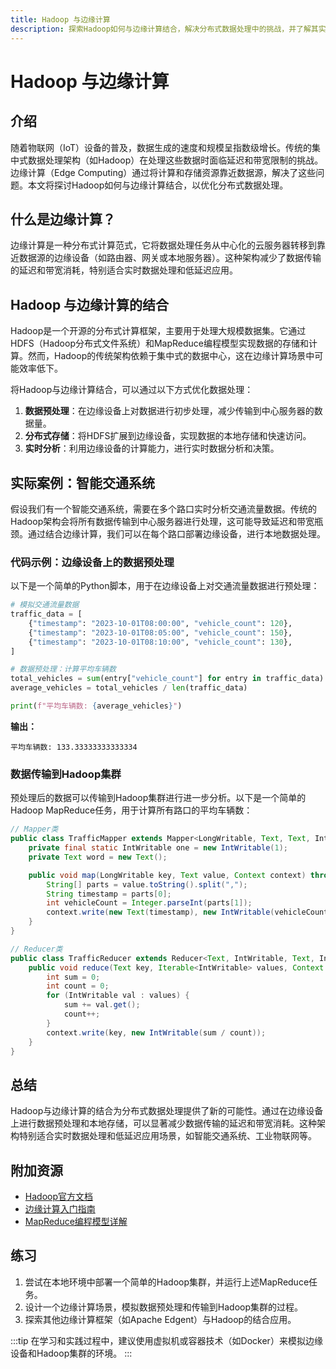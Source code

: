 ```yaml
---
title: Hadoop 与边缘计算
description: 探索Hadoop如何与边缘计算结合，解决分布式数据处理中的挑战，并了解其实际应用场景。
---
```


# Hadoop 与边缘计算

## 介绍

随着物联网（IoT）设备的普及，数据生成的速度和规模呈指数级增长。传统的集中式数据处理架构（如Hadoop）在处理这些数据时面临延迟和带宽限制的挑战。边缘计算（Edge Computing）通过将计算和存储资源靠近数据源，解决了这些问题。本文将探讨Hadoop如何与边缘计算结合，以优化分布式数据处理。

## 什么是边缘计算？

边缘计算是一种分布式计算范式，它将数据处理任务从中心化的云服务器转移到靠近数据源的边缘设备（如路由器、网关或本地服务器）。这种架构减少了数据传输的延迟和带宽消耗，特别适合实时数据处理和低延迟应用。

## Hadoop 与边缘计算的结合

Hadoop是一个开源的分布式计算框架，主要用于处理大规模数据集。它通过HDFS（Hadoop分布式文件系统）和MapReduce编程模型实现数据的存储和计算。然而，Hadoop的传统架构依赖于集中式的数据中心，这在边缘计算场景中可能效率低下。

将Hadoop与边缘计算结合，可以通过以下方式优化数据处理：

1. **数据预处理**：在边缘设备上对数据进行初步处理，减少传输到中心服务器的数据量。
2. **分布式存储**：将HDFS扩展到边缘设备，实现数据的本地存储和快速访问。
3. **实时分析**：利用边缘设备的计算能力，进行实时数据分析和决策。

## 实际案例：智能交通系统

假设我们有一个智能交通系统，需要在多个路口实时分析交通流量数据。传统的Hadoop架构会将所有数据传输到中心服务器进行处理，这可能导致延迟和带宽瓶颈。通过结合边缘计算，我们可以在每个路口部署边缘设备，进行本地数据处理。

### 代码示例：边缘设备上的数据预处理

以下是一个简单的Python脚本，用于在边缘设备上对交通流量数据进行预处理：

```python
# 模拟交通流量数据
traffic_data = [
    {"timestamp": "2023-10-01T08:00:00", "vehicle_count": 120},
    {"timestamp": "2023-10-01T08:05:00", "vehicle_count": 150},
    {"timestamp": "2023-10-01T08:10:00", "vehicle_count": 130},
]

# 数据预处理：计算平均车辆数
total_vehicles = sum(entry["vehicle_count"] for entry in traffic_data)
average_vehicles = total_vehicles / len(traffic_data)

print(f"平均车辆数: {average_vehicles}")
```

**输出：**
```
平均车辆数: 133.33333333333334
```

### 数据传输到Hadoop集群

预处理后的数据可以传输到Hadoop集群进行进一步分析。以下是一个简单的Hadoop MapReduce任务，用于计算所有路口的平均车辆数：

```java
// Mapper类
public class TrafficMapper extends Mapper<LongWritable, Text, Text, IntWritable> {
    private final static IntWritable one = new IntWritable(1);
    private Text word = new Text();

    public void map(LongWritable key, Text value, Context context) throws IOException, InterruptedException {
        String[] parts = value.toString().split(",");
        String timestamp = parts[0];
        int vehicleCount = Integer.parseInt(parts[1]);
        context.write(new Text(timestamp), new IntWritable(vehicleCount));
    }
}

// Reducer类
public class TrafficReducer extends Reducer<Text, IntWritable, Text, IntWritable> {
    public void reduce(Text key, Iterable<IntWritable> values, Context context) throws IOException, InterruptedException {
        int sum = 0;
        int count = 0;
        for (IntWritable val : values) {
            sum += val.get();
            count++;
        }
        context.write(key, new IntWritable(sum / count));
    }
}
```

## 总结

Hadoop与边缘计算的结合为分布式数据处理提供了新的可能性。通过在边缘设备上进行数据预处理和本地存储，可以显著减少数据传输的延迟和带宽消耗。这种架构特别适合实时数据处理和低延迟应用场景，如智能交通系统、工业物联网等。

## 附加资源

- [Hadoop官方文档](https://hadoop.apache.org/docs/current/)
- [边缘计算入门指南](https://www.ibm.com/cloud/learn/edge-computing)
- [MapReduce编程模型详解](https://hadoop.apache.org/docs/current/hadoop-mapreduce-client/hadoop-mapreduce-client-core/MapReduceTutorial.html)

## 练习

1. 尝试在本地环境中部署一个简单的Hadoop集群，并运行上述MapReduce任务。
2. 设计一个边缘计算场景，模拟数据预处理和传输到Hadoop集群的过程。
3. 探索其他边缘计算框架（如Apache Edgent）与Hadoop的结合应用。

:::tip
在学习和实践过程中，建议使用虚拟机或容器技术（如Docker）来模拟边缘设备和Hadoop集群的环境。
:::